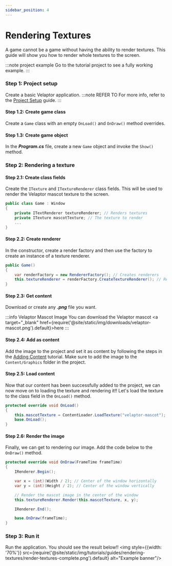 ```yaml
---
sidebar_position: 4
---
```



# Rendering Textures

A game cannot be a game without having the ability to render textures. This guide will show you how to render whole
textures to the screen.

:::note project example
Go to the <TutorialLink projectName="RenderingTextures"/> tutorial project to see a fully working example.
:::


### <span class="color-step">Step 1: Project setup</span>

Create a basic Velaptor application.
:::note REFER TO
For more info, refer to the [Project Setup](./project-setup) guide.
:::

#### <span class="color-sub-step"> Step 1.2: Create game class</span>

Create a `Game` class with an empty `OnLoad()` and `OnDraw()` method overrides.

#### <span class="color-sub-step">Step 1.3: Create game object</span>

In the _**Program.cs**_ file, create a new `Game` object and invoke the `Show()` method.


### <span class="color-step">Step 2: Rendering a texture</span>

#### <span class="color-sub-step">Step 2.1: Create class fields</span>

Create the `ITexture` and `ITextureRenderer` class fields. This will be used to render the Velaptor mascot texture to the screen.

```csharp
public class Game : Window
{
    private ITextRenderer textureRenderer; // Renders textures
    private ITexture mascotTexture; // The texture to render
    ...
}
```

#### <span class="color-sub-step">Step 2.2: Create renderer</span>

In the constructor, create a render factory and then use the factory to create an instance of a texture renderer.

```csharp
public Game()
{
    var renderFactory = new RendererFactory(); // Creates renderers
    this.textureRenderer = renderFactory.CreateTextureRenderer(); // Renders textures
}
```

#### <span class="color-sub-step">Step 2.3: Get content</span>

Download or create any _**.png**_ file you want.

:::info Velaptor Mascot Image
You can download the Velaptor mascot <a target="\_blank" href={require('@site/static/img/downloads/velaptor-mascot.png').default}>here</a>
:::

#### <span class="color-sub-step">Step 2.4: Add as content</span>

Add the image to the project and set it as content by following the steps in the [Adding Content](./adding-content) tutorial.
Make sure to add the image to the `Content/Graphics` folder in the project.

#### <span class="color-sub-step">Step 2.5: Load content</span>

Now that our content has been successfully added to the project, we can now move on to loading the texture and
rendering it!! Let's load the texture to the class field in the `OnLoad()` method.

```csharp
protected override void OnLoad()
{
    this.mascotTexture = ContentLoader.LoadTexture("velaptor-mascot");
    base.OnLoad();
}
```

#### <span class="color-sub-step">Step 2.6: Render the image</span>

Finally, we can get to rendering our image. Add the code below to the `OnDraw()` method.
```csharp
protected override void OnDraw(FrameTime frameTime)
{
    IRenderer.Begin();

    var x = (int)(Width / 2); // Center of the window horizontally
    var y = (int)(Height / 2); // Center of the window vertically

    // Render the mascot image in the center of the window
    this.textureRenderer.Render(this.mascotTexture, x, y);

    IRenderer.End();

    base.OnDraw(frameTime);
}
```


### <span class="color-step">Step 3: Run it</span>

Run the application. You should see the result below!!
<img style={{width: '70%'}} src={require('@site/static/img/tutorials/guides/rendering-textures/render-textures-complete.png').default} alt="Example banner"/>
